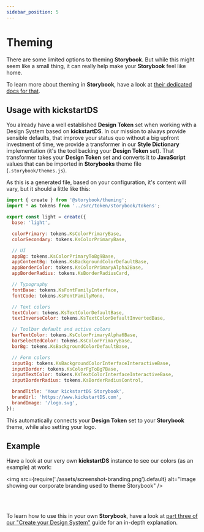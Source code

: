 ```yaml
---
sidebar_position: 5
---
```


# Theming

There are some limited options to theming **Storybook**. But while this might seem like a small thing, it can really help make your **Storybook** feel like home.

To learn more about theming in **Storybook**, have a look at [their dedicated docs for that](https://storybook.js.org/docs/react/configure/theming).

## Usage with **kickstartDS**

You already have a well established **Design Token** set when working with a Design System based on **kickstartDS**. In our mission to always provide sensible defaults, that improve your status quo without a big upfront investment of time, we provide a transformer in our **Style Dictionary** implementation (it's the tool backing your **Design Token** set). That transformer takes your **Design Token** set and converts it to **JavaScript** values that can be imported in **Storybooks** theme file (`.storybook/themes.js`).

As this is a generated file, based on your configuration, it's content will vary, but it should a little like this:

```js .storybook/themes.js
import { create } from '@storybook/theming';
import * as tokens from '../src/token/storybook/tokens';

export const light = create({
  base: 'light',

  colorPrimary: tokens.KsColorPrimaryBase,
  colorSecondary: tokens.KsColorPrimaryBase,

  // UI
  appBg: tokens.KsColorPrimaryToBg9Base,
  appContentBg: tokens.KsBackgroundColorDefaultBase,
  appBorderColor: tokens.KsColorPrimaryAlpha2Base,
  appBorderRadius: tokens.KsBorderRadiusCard,

  // Typography
  fontBase: tokens.KsFontFamilyInterface,
  fontCode: tokens.KsFontFamilyMono,

  // Text colors
  textColor: tokens.KsTextColorDefaultBase,
  textInverseColor: tokens.KsTextColorDefaultInvertedBase,

  // Toolbar default and active colors
  barTextColor: tokens.KsColorPrimaryAlpha6Base,
  barSelectedColor: tokens.KsColorPrimaryBase,
  barBg: tokens.KsBackgroundColorDefaultBase,

  // Form colors
  inputBg: tokens.KsBackgroundColorInterfaceInteractiveBase,
  inputBorder: tokens.KsColorFgToBg7Base,
  inputTextColor: tokens.KsTextColorInterfaceInteractiveBase,
  inputBorderRadius: tokens.KsBorderRadiusControl,

  brandTitle: 'Your kickstartDS Storybook',
  brandUrl: 'https://www.kickstartDS.com',
  brandImage: '/logo.svg',
});
```

This automatically connects your **Design Token** set to your **Storybook** theme, while also setting your logo.

## Example

Have a look at our very own **kickstartDS** instance to see our colors (as an example) at work:

<img
  src={require('./assets/screenshot-branding.png').default}
  alt="Image showing our corporate branding used to theme Storybook"
/>

<br />
<br />

To learn how to use this in your own **Storybook**, have a look at [part three of our "Create your Design System"](../../guides/create/storybook.mdx#add-storybook-theming) guide for an in-depth explanation.
